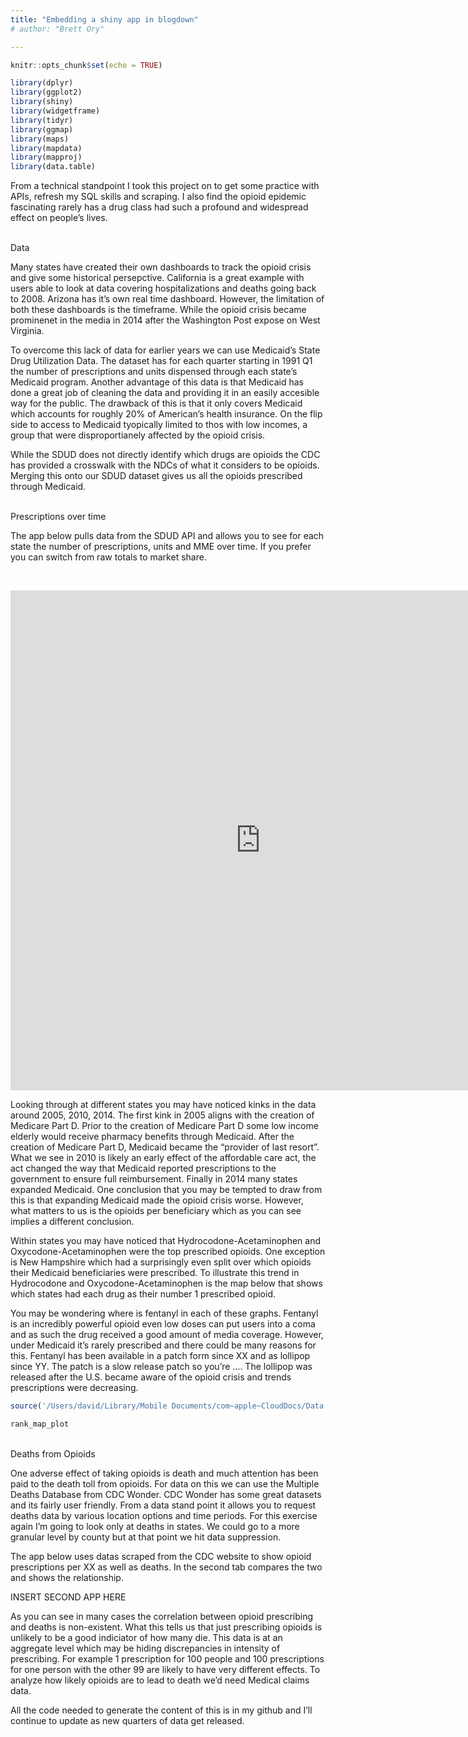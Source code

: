 ```yaml
---
title: "Embedding a shiny app in blogdown"
# author: "Brett Ory"

---
```


```r
knitr::opts_chunk$set(echo = TRUE)

library(dplyr)
library(ggplot2)
library(shiny)
library(widgetframe)
library(tidyr)
library(ggmap)
library(maps)
library(mapdata)
library(mapproj)
library(data.table)
```

From a technical standpoint I took this project on to get some practice with APIs, refresh my SQL skills and scraping. I also find the opioid epidemic fascinating rarely has a drug class had such a profound and widespread effect on people's lives.

<br> Data

Many states have created their own dashboards to track the opioid crisis and give some historical persepctive. California is a great example with users able to look at data covering hospitalizations and deaths going back to 2008. Arizona has it's own real time dashboard. However, the limitation of both these dashboards is the timeframe. While the opioid crisis became prominenet in the media in 2014 after the Washington Post expose on West Virginia. 

To overcome this lack of data for earlier years we can use Medicaid's State Drug Utilization Data. The dataset has for each quarter starting in 1991 Q1 the number of prescriptions and units dispensed through each state's Medicaid program. Another advantage of this data is that Medicaid has done a great job of cleaning the data and providing it in an easily accesible way for the public. The drawback of this is that it only covers Medicaid which accounts for roughly 20% of American's health insurance. On the flip side to access to Medicaid tyopically limited to thos with low incomes, a group that were disproportianely affected by the opioid crisis.

While the SDUD does not directly identify which drugs are opioids the CDC has provided a crosswalk with the NDCs of what it considers to be opioids. Merging this onto our SDUD dataset gives us all the opioids prescribed through Medicaid.

<br> Prescriptions over time

The app below pulls data from the SDUD API and allows you to see for each state the number of prescriptions, units and MME over time. If you prefer you can switch from raw totals to market share.

<br>

<iframe width="800" height="800" scrolling="no" frameborder="no"  src="https://davidby332.shinyapps.io/opioids_r/"> </iframe> 

Looking through at different states you may have noticed kinks in the data around 2005, 2010, 2014. The first kink in 2005 aligns with the creation of Medicare Part D. Prior to the creation of Medicare Part D some low income elderly would receive pharmacy benefits through Medicaid. After the creation of Medicare Part D, Medicaid became the "provider of last resort". What we see in 2010 is likely an early effect of the affordable care act, the act changed the way that Medicaid reported prescriptions to the government to ensure full reimbursement. Finally in 2014 many states expanded Medicaid. One conclusion that you may be tempted to draw from this is that expanding Medicaid made the opioid crisis worse. However, what matters to us is the opioids per beneficiary  which as you can see implies a different conclusion.

Within states you may have noticed that Hydrocodone-Acetaminophen and Oxycodone-Acetaminophen were the top prescribed opioids. One exception is New Hampshire which had a surprisingly even split over which opioids their Medicaid beneficiaries were prescribed. To illustrate this trend in Hydrocodone and Oxycodone-Acetaminophen is the map below that shows which states had each drug as  their number 1 prescribed opioid.

You may be wondering where is fentanyl in each of these graphs. Fentanyl is an incredibly powerful opioid even low doses can put  users into a coma and as such the drug received a good amount of media coverage. However, under Medicaid it's rarely prescribed and there could be many reasons for this. Fentanyl has been available in a patch form since XX and as lollipop since YY. The patch is a slow release patch so you're .... The lollipop was released after the U.S. became aware of the opioid crisis and trends prescriptions were decreasing.

```r
source('/Users/david/Library/Mobile Documents/com~apple~CloudDocs/Data science/opioids_R/opioids_R/rank_maps.R', local = knitr::knit_global())
```

```r
rank_map_plot
```

<br> Deaths from Opioids

One adverse effect of taking opioids is death and much attention has been paid to the death toll from opioids. For data on this we can use the Multiple Deaths Database from CDC Wonder. CDC Wonder has some great datasets and its fairly user  friendly. From a data stand point it allows you to request deaths data by various location options and time  periods. For this exercise again I'm going to look only at deaths in states. We could go to a more granular level by county but at that point we hit data suppression.

The app below uses datas scraped from the CDC website to show opioid prescriptions per XX as well as deaths. In the second tab compares the two and shows the relationship.

INSERT SECOND APP HERE

As you can see in many cases the correlation between opioid prescribing and deaths is non-existent. What this tells us that just prescribing opioids is unlikely to be a good indiciator of how many die. This data is at an aggregate level  which may be hiding discrepancies in intensity of prescribing. For example 1 prescription for 100 people and 100 prescriptions for one person with the other 99 are likely to have very different effects. To analyze how likely opioids are to lead to death we'd need Medical claims data.

All the code needed to generate the content of this is in my github and I'll continue to update as new quarters of data get released.
